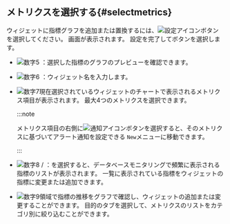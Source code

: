 ## メトリクスを選択する{#selectmetrics}

ウィジェットに指標グラフを追加または置換するには、![設定アイコン](/img/ico-setting.svg)ボタンを選択してください。 <Cmdname sid="TTL06220" className="uitext" />画面が表示されます。 設定を完了して<Cmdname sid="save" className="uitext" />ボタンを選択します。

<ProdImg img='db-metrics-select.png' desc='メトリクス選択'/>

- ![数字5](/img/number-05.png) <Cmdname sid="preview" className="uitext" />：選択した指標のグラフのプレビューを確認できます。

- ![数字6](/img/number-06.png) <Cmdname sid="title" className="uitext" />：ウィジェット名を入力します。

- ![数字7](/img/number-07.png)現在選択されているウィジェットのチャートで表示されるメトリクス項目が表示されます。 最大4つのメトリクスを選択できます。

  :::note

  メトリクス項目の右側に![通知アイコン](/img/ic-alert.svg)ボタンを選択すると、そのメトリクスに基づいてアラート通知を設定できる<Cmdname sid="side_eventSetting" className="uitext" /> <code className="newfunc">New</code>メニューに移動できます。

  :::

- ![数字8](/img/number-08.png) <Cmdname sid="BTN06197" className="uitext" /> / <Cmdname sid="BTN06198" className="uitext" />：<Cmdname sid="BTN06197" className="uitext" />を選択すると、データベースモニタリングで頻繁に表示される指標のリストが表示されます。 一覧に表示されている指標をウィジェットの指標に変更または追加できます。

- ![数字9](/img/ic-number-09.svg)領域で指標の推移をグラフで確認し、ウィジェットの追加または変更することができます。 目的のタブを選択して、メトリクスのリストをカテゴリ別に絞り込むことができます。
